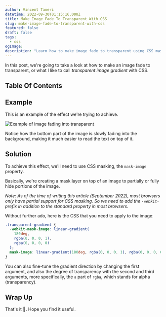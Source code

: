 ```yaml
---
author: Vincent Taneri
datetime: 2022-09-30T01:15:16.000Z
title: Make Image Fade To Transparent With CSS
slug: make-image-fade-to-transparent-with-css
featured: false
draft: false
tags:
  - css
ogImage:
description: "Learn how to make image fade to transparent using CSS masking."
---
```



In this post, we're going to take a look at how to make an image fade to transparent, or what I like to call _transparent image gradient_ with CSS.

## Table Of Contents

## Example

This is an example of the effect we're trying to achieve.

<image src={sample} alt="Example of image fading into transparent" />

Notice how the bottom part of the image is slowly fading into the background, making it much easier to read the text on top of it.

## Solution

To achieve this effect, we'll need to use CSS masking, the `mask-image` property.

Basically, we're creating a mask layer on top of an image to partially or fully hide portions of the image.

_Note: As of the time of writing this article (September 2022), most browsers only have partial support for CSS masking. So we need to add the `-webkit-` prefix in addition to the standard property in most browsers._

Without further ado, here is the CSS that you need to apply to the image:

```css
.transparent-gradient {
  -webkit-mask-image: linear-gradient(
    180deg,
    rgba(0, 0, 0, 1),
    rgba(0, 0, 0, 0)
  );
  mask-image: linear-gradient(180deg, rgba(0, 0, 0, 1), rgba(0, 0, 0, 0));
}
```

You can also fine-tune the gradient direction by changing the first argument, and also the degree of transparency with the second and third arguments, more specifically, the `a` part of `rgba`, which stands for alpha (transparency).

## Wrap Up

That's it :tada:. Hope you find it useful.
